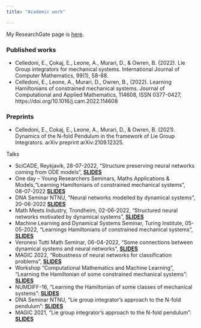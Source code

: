 ```yaml
---
title: "Academic work"

---
```


My ResearchGate page is [here](https://www.researchgate.net/profile/Davide-Murari).

### Published works

- Celledoni, E., Çokaj, E., Leone, A., Murari, D., & Owren, B. (2022). Lie Group integrators for mechanical systems. International Journal of Computer Mathematics, 99(1), 58-88.
- Celledoni, E., Leone, A., Murari, D., Owren, B., (2022). Learning Hamiltonians of constrained mechanical systems. Journal of Computational and Applied Mathematics, 114608, ISSN 0377-0427, https://doi.org/10.1016/j.cam.2022.114608

### Preprints

- Celledoni, E., Cokaj, E., Leone, A., Murari, D., & Owren, B. (2021). Dynamics of the N-fold Pendulum in the framework of Lie Group Integrators. arXiv preprint arXiv:2109.12325.

Talks

- SciCADE, Reykjavík, 28-07-2022, "Structure preserving neural networks coming from ODE models", [**SLIDES**](https://slides.com/davidemurari/neural-networks-scicade2022/fullscreen)
- One day – Young Researchers Seminars, Maths Applications & Models,"Learning Hamiltonians of constrained mechanical systems", 08-07-2022 [**SLIDES**](https://slides.com/davidemurari/constrained-hamiltonians-verona/fullscreen)
- DNA Seminar NTNU, "Neural networks modelled by dynamical systems", 20-06-2022 [**SLIDES**](https://slides.com/davidemurari/dna-seminar-2022/fullscreen)
- Math Meets Industry, Trondheim, 02-06-2022, "Structured neural networks motivated by dynamical systems", [**SLIDES**](https://slides.com/davidemurari/talk-mmi/fullscreen)
- Machine Learning and Dynamical Systems Seminar, Turing Institute, 05-05-2022, "Learnings Hamiltonians of constrained mechanical systems", [**SLIDES**](https://slides.com/davidemurari/constrained-hamiltonian/fullscreen)
- Veronesi Tutti Math Seminar, 06-04-2022, "Some connections between dynamical systems and neural networks", [**SLIDES**](https://slides.com/davidemurari/robustness-of-neural-networks)
- MAGIC 2022, "Robustness of neural networks for classification problems", [**SLIDES**](https://slides.com/davidemurari/robustnessmagic2022)
- Workshop "Computational Mathematics and Machine Learning", "Learning the Hamiltonian of some constrained mechanical systems": [**SLIDES**](https://davidemurari.com/wp-content/uploads/2022/02/Learning_Some_constrained_Hamiltonian_systems__Leiden_.pdf)
- NUMDIFF-16, "Learning the Hamiltonian of some classes of mechanical systems": [**SLIDES**](https://davidemurari.com/wp-content/uploads/2022/02/Slides_Learning_Hamiltonian_systems.pdf)
- DNA Seminar NTNU, "Lie group integrator’s approach to the N-fold pendulum": [**SLIDES**](https://davidemurari.com/wp-content/uploads/2022/02/SLIDEs_Lie_Group_Methods___NFold.pdf)
- MAGIC 2021, "Lie group integrator’s approach to the N-fold pendulum": [**SLIDES**](https://davidemurari.com/wp-content/uploads/2022/02/Dynamics_N_fold_pendulum_with_Lie_group_integrators.pdf)